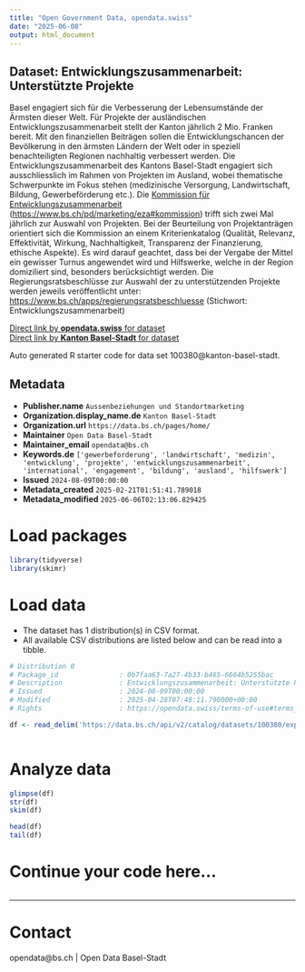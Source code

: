 ```yaml
---
title: "Open Government Data, opendata.swiss"
date: "2025-06-08"
output: html_document
---
```


## Dataset: Entwicklungszusammenarbeit: Unterstützte Projekte

Basel engagiert sich für die Verbesserung der Lebensumstände der Ärmsten dieser Welt. Für Projekte der ausländischen Entwicklungszusammenarbeit stellt der Kanton jährlich 2 Mio. Franken bereit. Mit den finanziellen Beiträgen sollen die Entwicklungschancen der Bevölkerung in den ärmsten Ländern der Welt oder in speziell benachteiligten Regionen nachhaltig verbessert werden. Die Entwicklungszusammenarbeit des Kantons Basel-Stadt engagiert sich ausschliesslich im Rahmen von Projekten im Ausland, wobei thematische Schwerpunkte im Fokus stehen (medizinische Versorgung, Landwirtschaft, Bildung, Gewerbeförderung etc.).
Die [Kommission für Entwicklungszusammenarbeit](https://www.bs.ch/pd/marketing/eza#kommission) ([https://www.bs.ch/pd/marketing/eza#kommission](https://www.bs.ch/pd/marketing/eza#kommission)) trifft sich zwei Mal jährlich zur Auswahl von Projekten. Bei der Beurteilung von Projektanträgen orientiert sich die Kommission an einem Kriterienkatalog (Qualität, Relevanz, Effektivität, Wirkung, Nachhaltigkeit, Transparenz der Finanzierung, ethische Aspekte). Es wird darauf geachtet, dass bei der Vergabe der Mittel ein gewisser Turnus angewendet wird und Hilfswerke, welche in der Region domiziliert sind, besonders berücksichtigt werden.
Die Regierungsratsbeschlüsse zur Auswahl der zu unterstützenden Projekte werden jeweils veröffentlicht unter: [https://www.bs.ch/apps/regierungsratsbeschluesse](https://www.bs.ch/apps/regierungsratsbeschluesse) (Stichwort: Entwicklungszusammenarbeit)

[Direct link by **opendata.swiss** for dataset](https://opendata.swiss/de/dataset/entwicklungszusammenarbeit-unterstutzte-projekte)<br>
[Direct link by **Kanton Basel-Stadt** for dataset](https://data.bs.ch/explore/dataset/100380/)

Auto generated R starter code for data set 100380@kanton-basel-stadt.

## Metadata

- **Publisher.name** `Aussenbeziehungen und Standortmarketing`
- **Organization.display_name.de** `Kanton Basel-Stadt`
- **Organization.url** `https://data.bs.ch/pages/home/`
- **Maintainer** `Open Data Basel-Stadt`
- **Maintainer_email** `opendata@bs.ch`
- **Keywords.de** `['gewerbeforderung', 'landwirtschaft', 'medizin', 'entwicklung', 'projekte', 'entwicklungszusammenarbeit', 'international', 'engagement', 'bildung', 'ausland', 'hilfswerk']`
- **Issued** `2024-08-09T00:00:00`
- **Metadata_created** `2025-02-21T01:51:41.789018`
- **Metadata_modified** `2025-06-06T02:13:06.829425`


# Load packages

```r

library(tidyverse)
library(skimr)

```

# Load data

-   The dataset has 1 distribution(s) in CSV format.
-   All available CSV distributions are listed below and can be read into a tibble.

```r

# Distribution 0
# Package_id               : 0b7faa63-7a27-4b33-b465-6664b5255bac
# Description              : Entwicklungszusammenarbeit: Unterstützte Projekte (csv)
# Issued                   : 2024-08-09T00:00:00
# Modified                 : 2025-04-28T07:48:11.790000+00:00
# Rights                   : https://opendata.swiss/terms-of-use#terms_by

df <- read_delim('https://data.bs.ch/api/v2/catalog/datasets/100380/exports/csv?use_labels=true')



```

# Analyze data

```r

glimpse(df)
str(df)
skim(df)

head(df)
tail(df)

```

# Continue your code here...

```r

```

------------------------------------------------------------------------

# Contact

opendata@bs.ch | Open Data Basel-Stadt
